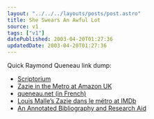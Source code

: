 ```yaml
---
layout: "../../../layouts/posts/post.astro"
title: She Swears An Awful Lot
source: v1
tags: ["v1"]
datePublished: 2003-04-20T01:27:36
updatedDate: 2003-04-20T01:27:36
---
```


Quick Raymond Queneau link dump:

- [Scriptorium][1]
- [Zazie in the Metro at Amazon UK][2]
- [queneau.net (in French)][3]
- [Louis Malle&#8217;s Zazie dans le m&eacute;tro at IMDb][4]
- [An Annotated Bibliography and Research Aid][5]

[1]: http://www.themodernword.com/scriptorium/queneau.html
[2]: http://www.amazon.co.uk/exec/obidos/ASIN/0141183918/ohsky "Amazon.co.uk: Zazie in the Metro"
[3]: http://www.queneau.net/
[4]: http://uk.imdb.com/Title?0054494
[5]: http://www.creighton.edu/~chaskest/queneau.html
